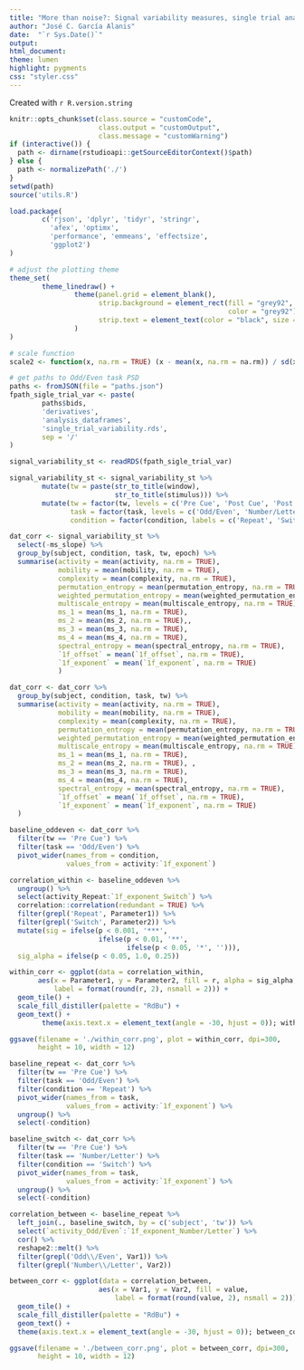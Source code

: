 ```yaml
---
title: "More than noise?: Signal variability measures, single trial analysis"
author: "José C. García Alanis"
date:  "`r Sys.Date()`"
output:
html_document:
theme: lumen
highlight: pygments
css: "styler.css"
---
```


Created with `r R.version.string`

```r
knitr::opts_chunk$set(class.source = "customCode",
                      class.output = "customOutput",
                      class.message = "customWarning")
if (interactive()) {
  path <- dirname(rstudioapi::getSourceEditorContext()$path)
} else {
  path <- normalizePath('./')
}
setwd(path)
source('utils.R')
```

```r
load.package(
        c('rjson', 'dplyr', 'tidyr', 'stringr',
          'afex', 'optimx',
          'performance', 'emmeans', 'effectsize',
          'ggplot2')
)

# adjust the plotting theme
theme_set(
        theme_linedraw() +
                theme(panel.grid = element_blank(),
                      strip.background = element_rect(fill = "grey92",
                                                      color = "grey92"),
                      strip.text = element_text(color = "black", size = 10)
                )
)

# scale function
scale2 <- function(x, na.rm = TRUE) (x - mean(x, na.rm = na.rm)) / sd(x, na.rm)
```

```r
# get paths to Odd/Even task PSD
paths <- fromJSON(file = "paths.json")
fpath_sigle_trial_var <- paste(
        paths$bids,
        'derivatives',
        'analysis_dataframes',
        'single_trial_variability.rds',
        sep = '/'
)

signal_variability_st <- readRDS(fpath_sigle_trial_var)
```
```r
signal_variability_st <- signal_variability_st %>%
        mutate(tw = paste(str_to_title(window),
                          str_to_title(stimulus))) %>%
        mutate(tw = factor(tw, levels = c('Pre Cue', 'Post Cue', 'Post Target')),
               task = factor(task, levels = c('Odd/Even', 'Number/Letter')),
               condition = factor(condition, labels = c('Repeat', 'Switch')))
```

```r
dat_corr <- signal_variability_st %>%
  select(-ms_slope) %>%
  group_by(subject, condition, task, tw, epoch) %>%
  summarise(activity = mean(activity, na.rm = TRUE),
            mobility = mean(mobility, na.rm = TRUE),
            complexity = mean(complexity, na.rm = TRUE),
            permutation_entropy = mean(permutation_entropy, na.rm = TRUE),
            weighted_permutation_entropy = mean(weighted_permutation_entropy, na.rm = TRUE),
            multiscale_entropy = mean(multiscale_entropy, na.rm = TRUE),
            ms_1 = mean(ms_1, na.rm = TRUE),
            ms_2 = mean(ms_2, na.rm = TRUE),,
            ms_3 = mean(ms_3, na.rm = TRUE),
            ms_4 = mean(ms_4, na.rm = TRUE),
            spectral_entropy = mean(spectral_entropy, na.rm = TRUE),
            `1f_offset` = mean(`1f_offset`, na.rm = TRUE),
            `1f_exponent` = mean(`1f_exponent`, na.rm = TRUE)
            )

dat_corr <- dat_corr %>%
  group_by(subject, condition, task, tw) %>%
  summarise(activity = mean(activity, na.rm = TRUE),
            mobility = mean(mobility, na.rm = TRUE),
            complexity = mean(complexity, na.rm = TRUE),
            permutation_entropy = mean(permutation_entropy, na.rm = TRUE),
            weighted_permutation_entropy = mean(weighted_permutation_entropy, na.rm = TRUE),
            multiscale_entropy = mean(multiscale_entropy, na.rm = TRUE),
            ms_1 = mean(ms_1, na.rm = TRUE),
            ms_2 = mean(ms_2, na.rm = TRUE), ,
            ms_3 = mean(ms_3, na.rm = TRUE),
            ms_4 = mean(ms_4, na.rm = TRUE),
            spectral_entropy = mean(spectral_entropy, na.rm = TRUE),
            `1f_offset` = mean(`1f_offset`, na.rm = TRUE),
            `1f_exponent` = mean(`1f_exponent`, na.rm = TRUE)
  )
```
```r
baseline_oddeven <- dat_corr %>%
  filter(tw == 'Pre Cue') %>%
  filter(task == 'Odd/Even') %>%
  pivot_wider(names_from = condition,
              values_from = activity:`1f_exponent`)

correlation_within <- baseline_oddeven %>%
  ungroup() %>%
  select(activity_Repeat:`1f_exponent_Switch`) %>%
  correlation::correlation(redundant = TRUE) %>%
  filter(grepl('Repeat', Parameter1)) %>%
  filter(grepl('Switch', Parameter2)) %>%
  mutate(sig = ifelse(p < 0.001, '***',
                      ifelse(p < 0.01, '**',
                             ifelse(p < 0.05, '*', ''))),
  sig_alpha = ifelse(p < 0.05, 1.0, 0.25))
```
```r
within_corr <- ggplot(data = correlation_within,
       aes(x = Parameter1, y = Parameter2, fill = r, alpha = sig_alpha,
           label = format(round(r, 2), nsmall = 2))) +
  geom_tile() +
  scale_fill_distiller(palette = "RdBu") +
  geom_text() +
        theme(axis.text.x = element_text(angle = -30, hjust = 0)); within_corr

ggsave(filename = './within_corr.png', plot = within_corr, dpi=300,
       height = 10, width = 12)
```

```r
baseline_repeat <- dat_corr %>%
  filter(tw == 'Pre Cue') %>%
  filter(task == 'Odd/Even') %>%
  filter(condition == 'Repeat') %>%
  pivot_wider(names_from = task,
              values_from = activity:`1f_exponent`) %>%
  ungroup() %>%
  select(-condition)

baseline_switch <- dat_corr %>%
  filter(tw == 'Pre Cue') %>%
  filter(task == 'Number/Letter') %>%
  filter(condition == 'Switch') %>%
  pivot_wider(names_from = task,
              values_from = activity:`1f_exponent`) %>%
  ungroup() %>%
  select(-condition)

correlation_between <- baseline_repeat %>%
  left_join(., baseline_switch, by = c('subject', 'tw')) %>%
  select(`activity_Odd/Even`:`1f_exponent_Number/Letter`) %>%
  cor() %>%
  reshape2::melt() %>%
  filter(grepl('Odd\\/Even', Var1)) %>%
  filter(grepl('Number\\/Letter', Var2))
```

```r
between_corr <- ggplot(data = correlation_between,
                      aes(x = Var1, y = Var2, fill = value,
                          label = format(round(value, 2), nsmall = 2))) +
  geom_tile() +
  scale_fill_distiller(palette = "RdBu") +
  geom_text() +
  theme(axis.text.x = element_text(angle = -30, hjust = 0)); between_corr

ggsave(filename = './between_corr.png', plot = between_corr, dpi=300,
       height = 10, width = 12)
```
